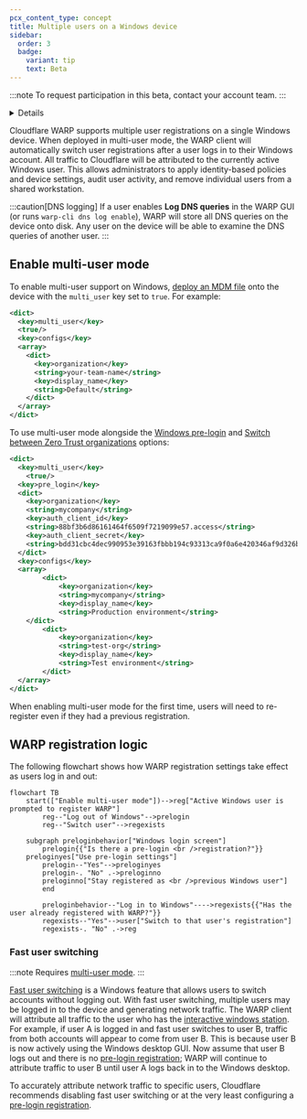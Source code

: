 ```yaml
---
pcx_content_type: concept
title: Multiple users on a Windows device
sidebar:
  order: 3
  badge:
    variant: tip
    text: Beta
---
```



:::note
To request participation in this beta, contact your account team.
:::

<Details header="Feature availability">

| [WARP modes](/cloudflare-one/connections/connect-devices/warp/configure-warp/warp-modes/) | [Zero Trust plans](https://www.cloudflare.com/teams-pricing/) |
| ----------------------------------------------------------------------------------------- | ------------------------------------------------------------- |
| All modes                                                                                 | All plans                                                     |

| System   | Availability | Minimum WARP version |
| -------- | ------------ | -------------------- |
| Windows  | ✅           |  2025.2.460.1        |
| macOS    | ❌           |                      |
| Linux    | ❌           |                      |
| iOS      | ❌           |                      |
| Android  | ❌           |                      |
| ChromeOS | ❌           |                      |

</Details>

Cloudflare WARP supports multiple user registrations on a single Windows device. When deployed in multi-user mode, the WARP client will automatically switch user registrations after a user logs in to their Windows account. All traffic to Cloudflare will be attributed to the currently active Windows user. This allows administrators to apply identity-based policies and device settings, audit user activity, and remove individual users from a shared workstation.

:::caution[DNS logging]
If a user enables **Log DNS queries** in the WARP GUI (or runs `warp-cli dns log enable`), WARP will store all DNS queries on the device onto disk. Any user on the device will be able to examine the DNS queries of another user.
:::

## Enable multi-user mode

To enable multi-user support on Windows, [deploy an MDM file](/cloudflare-one/connections/connect-devices/warp/deployment/mdm-deployment/#windows) onto the device with the `multi_user` key set to `true`. For example:

```xml
<dict>
  <key>multi_user</key>
  <true/>
  <key>configs</key>
  <array>
    <dict>
      <key>organization</key>
      <string>your-team-name</string>
      <key>display_name</key>
      <string>Default</string>
    </dict>
  </array>
</dict>
```

To use multi-user mode alongside the [Windows pre-login](/cloudflare-one/connections/connect-devices/warp/deployment/mdm-deployment/windows-prelogin/) and [Switch between Zero Trust organizations](/cloudflare-one/connections/connect-devices/warp/deployment/mdm-deployment/switch-organizations/) options:

```xml
<dict>
  <key>multi_user</key>
	<true/>
  <key>pre_login</key>
  <dict>
    <key>organization</key>
    <string>mycompany</string>
    <key>auth_client_id</key>
    <string>88bf3b6d86161464f6509f7219099e57.access</string>
    <key>auth_client_secret</key>
    <string>bdd31cbc4dec990953e39163fbbb194c93313ca9f0a6e420346af9d326b1d2a5</string>
  </dict>
  <key>configs</key>
  <array>
		<dict>
			<key>organization</key>
			<string>mycompany</string>
			<key>display_name</key>
			<string>Production environment</string>
  	</dict>
		<dict>
			<key>organization</key>
			<string>test-org</string>
			<key>display_name</key>
			<string>Test environment</string>
		</dict>
  </array>
</dict>
```

When enabling multi-user mode for the first time, users will need to re-register even if they had a previous registration.

## WARP registration logic

The following flowchart shows how WARP registration settings take effect as users log in and out:

```mermaid
flowchart TB
    start(["Enable multi-user mode"])-->reg["Active Windows user is prompted to register WARP"]
		reg--"Log out of Windows"-->prelogin
		reg--"Switch user"-->regexists

    subgraph preloginbehavior["Windows login screen"]
		prelogin{{"Is there a pre-login <br />registration?"}}
    preloginyes["Use pre-login settings"]
		prelogin--"Yes"-->preloginyes
		prelogin-. "No" .->preloginno
		preloginno["Stay registered as <br />previous Windows user"]
		end

		preloginbehavior--"Log in to Windows"---->regexists{{"Has the user already registered with WARP?"}}
		regexists--"Yes"-->user["Switch to that user's registration"]
		regexists-. "No" .->reg
```

### Fast user switching

:::note
Requires [multi-user mode](#enable-multi-user-mode).
:::

[Fast user switching](https://learn.microsoft.com/windows/win32/shell/fast-user-switching) is a Windows feature that allows users to switch accounts without logging out. With fast user switching, multiple users may be logged in to the device and generating network traffic. The WARP client will attribute all traffic to the user who has the [interactive windows station](http://techcommunity.microsoft.com/blog/askperf/sessions-desktops-and-windows-stations/372473). For example, if user A is logged in and fast user switches to user B, traffic from both accounts will appear to come from user B. This is because user B is now actively using the Windows desktop GUI. Now assume that user B logs out and there is no [pre-login registration](/cloudflare-one/connections/connect-devices/warp/deployment/mdm-deployment/windows-prelogin/); WARP will continue to attribute traffic to user B until user A logs back in to the Windows desktop.

To accurately attribute network traffic to specific users, Cloudflare recommends disabling fast user switching or at the very least configuring a [pre-login registration](/cloudflare-one/connections/connect-devices/warp/deployment/mdm-deployment/windows-prelogin/).

